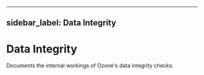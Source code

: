 
---
sidebar_label: Data Integrity
---

# Data Integrity


Documents the internal workings of Ozone's data integrity checks.

<DocCardList/>
